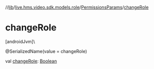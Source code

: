 //[lib](../../../index)/[live.hms.video.sdk.models.role](../index)/[PermissionsParams](index)/[changeRole](change-role)

# changeRole

[androidJvm]\

@SerializedName(value = changeRole)

val [changeRole](change-role): [Boolean](https://kotlinlang.org/api/latest/jvm/stdlib/kotlin/-boolean/index.html)
